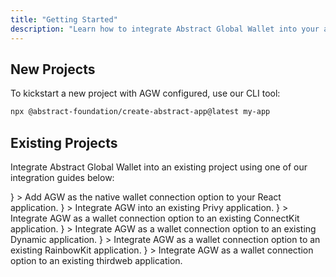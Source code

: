 ```yaml
---
title: "Getting Started"
description: "Learn how to integrate Abstract Global Wallet into your application."
---
```


## New Projects

To kickstart a new project with AGW configured, use our CLI tool:

```bash
npx @abstract-foundation/create-abstract-app@latest my-app
```

## Existing Projects

Integrate Abstract Global Wallet into an existing project using one of our integration guides below:

<CardGroup cols={2}>
  <Card
    title="Native Integration"
    href="/abstract-global-wallet/agw-react/native-integration"
    icon={
      <img
        src="https://raw.githubusercontent.com/Abstract-Foundation/abstract-docs/main/images/abs-green.png"
        alt="Native"
      />
    }
  >
    Add AGW as the native wallet connection option to your React application.
  </Card>
  <Card
    title="Privy"
    href="/abstract-global-wallet/agw-react/integrating-with-privy"
    icon={
      <img
        src="https://raw.githubusercontent.com/Abstract-Foundation/abstract-docs/main/images/privy-green.png"
        alt="Privy"
      />
    }
  >
    Integrate AGW into an existing Privy application.
  </Card>
  <Card
    title="ConnectKit"
    href="/abstract-global-wallet/agw-react/integrating-with-connectkit"
    icon={
      <img
        src="https://raw.githubusercontent.com/Abstract-Foundation/abstract-docs/main/images/connectkit-green.png"
        alt="ConnectKit"
      />
    }
  >
    Integrate AGW as a wallet connection option to an existing ConnectKit
    application.
  </Card>
  <Card
    title="Dynamic"
    href="/abstract-global-wallet/agw-react/integrating-with-dynamic"
    icon={
      <img
        src="https://raw.githubusercontent.com/Abstract-Foundation/abstract-docs/main/images/dynamic-green.png"
        alt="Dynamic"
      />
    }
  >
    Integrate AGW as a wallet connection option to an existing Dynamic
    application.
  </Card>
  <Card
    title="RainbowKit"
    href="/abstract-global-wallet/agw-react/integrating-with-rainbowkit"
    icon={
      <img
        src="https://raw.githubusercontent.com/Abstract-Foundation/abstract-docs/main/images/rainbowkit-green.png"
        alt="RainbowKit"
      />
    }
  >
    Integrate AGW as a wallet connection option to an existing RainbowKit
    application.
  </Card>
  <Card
    title="Thirdweb"
    href="/abstract-global-wallet/agw-react/integrating-with-thirdweb"
    icon={
      <img
        src="https://raw.githubusercontent.com/Abstract-Foundation/abstract-docs/main/images/thirdweb-green.png"
        alt="Thirdweb"
      />
    }
  >
    Integrate AGW as a wallet connection option to an existing thirdweb
    application.
  </Card>
</CardGroup>
